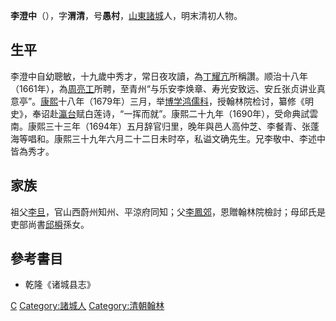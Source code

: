 {{Otheruses|other=名为李愚村的其他人物|李愚村}}

'''李澄中'''（{{bd|1629年||1700年|catIdx=L李}}），字'''渭清'''，号'''愚村'''，[[山東|山東]][[諸城|諸城]]人，明末清初人物。

== 生平 ==
李澄中自幼聰敏，十九歲中秀才，常日夜攻讀，為[[丁耀亢|丁耀亢]]所稱讚。顺治十八年（1661年），為[[周亮工|周亮工]]所聘，至青州“与乐安李焕章、寿光安致远、安丘张贞讲业真意亭”。[[康熙|康熙]]十八年（1679年）三月，举[[博学鸿儒科|博学鸿儒科]]，授翰林院检讨，纂修《明史》，奉诏赴[[瀛台|瀛台]]赋白莲诗，“一挥而就”。康熙二十九年（1690年），受命典試雲南。康熙三十三年（1694年）五月辞官归里，晚年與邑人高仲芝、李餐青、张蓬海等唱和。康熙三十九年六月二十二日未时卒，私谥文确先生。兄李敬中、李述中皆為秀才。

== 家族 ==
祖父[[李旦|李旦]]，官山西蔚州知州、平涼府同知；父[[李鳳郊|李鳳郊]]，恩贈翰林院檢討；母邱氏是吏部尚書[[邱橓|邱橓]]孫女。

==參考書目==
* 乾隆《诸城县志》

{{康熙十八年己未科博學宏詞}}

{{Authority control}}

{{DEFAULTSORT:Li李}}
[[Category:李姓|C]]
[[Category:諸城人|Category:諸城人]]
[[Category:清朝翰林|Category:清朝翰林]]